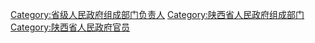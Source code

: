 [[Category:省级人民政府组成部门负责人|Category:省级人民政府组成部门负责人]]
[[Category:陕西省人民政府组成部门|Category:陕西省人民政府组成部门]]
[[Category:陕西省人民政府官员|Category:陕西省人民政府官员]]